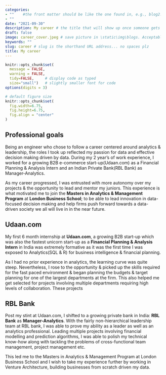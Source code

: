 ```yaml
---
categories:  
- ""    #the front matter should be like the one found in, e.g., blog2.md. It cannot be like the normal Rmd we used
- ""
date: "2021-09-30"
description: My career # the title that will show up once someone gets to this page
draft: false
image: career_cover.jpeg # save picture in \static\img\blogs. Acceptable formats= jpg, jpeg, or png . Your iPhone pics wont work
keywords: ""
slug: career # slug is the shorthand URL address... no spaces plz
title: My career
---
```





```r
knitr::opts_chunk$set(
  message = FALSE, 
  warning = FALSE, 
  tidy=FALSE,     # display code as typed
  size="small")   # slightly smaller font for code
options(digits = 3)

# default figure size
knitr::opts_chunk$set(
  fig.width=6.75, 
  fig.height=6.75,
  fig.align = "center"
)
```

## Professional goals

Being an engineer who chose to follow a career centered around analytics & leadership, the roles I took up reflected my passion for data and effective decision making driven by data. During my 2 year's of work experience, I worked for a growing B2B e-commerce start-up(Udaan.com) as a Financial Planning & Analysis Intern and an Indian Private Bank(RBL Bank) as Manager-Analytics.

As my career progressed, I was entrusted with more autonomy over my projects & the opportunity to lead and mentor my juniors. This experience is what motivated me to join the **Masters in Analytics & Management Program** at **London Business School**; to be able to lead innovation in data-focused decision making and help firms push forward towards a data- driven society we all will live in in the near future.


## Udaan.com

My first 6 month internship at **Udaan.com**, a growing B2B start-up which was also the fastest unicorn start-up as a **Financial Planning & Analysis Intern** in India was extremely formative as it was the first time I was exposed to Analytics(SQL & R) for business intelligence & financial planning.

As I had no prior experience in analytics, the learning curve was quite steep. Nevertheless, I rose to the opportunity & picked up the skills required for the fast paced environment & began planning the budgets & target planning for one of the largest departments at the firm. This also helped me get selected for projects involving multiple departments requiring high levels of collaboration. These projects 


## RBL Bank

Post my stint at Udaan.com, I shifted to a growing private bank in India: **RBL Bank** as **Manager-Analytics**. With the fairly non-hierarchical leadership team at RBL bank, I was able to prove my ability as a leader as well as an analytics professional. Leading multiple projects involving financial modelling and prediction algorithms, I was able to polish my technical know-how along with tackling the problems of cross-functional team management, project management etc.

This led me to the Masters in Analytics & Management Program at London Business School and I wish to take my experience further by working in Venture Architecture, building businesses from scratch driven my data.









